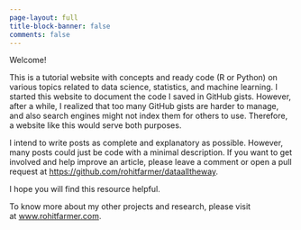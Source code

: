 ```yaml
---
page-layout: full
title-block-banner: false
comments: false
---
```


Welcome!

This is a tutorial website with concepts and ready code (R or Python) on various topics related to data science, statistics, and machine learning. I started this website to document the code I saved in GitHub gists. However, after a while, I realized that too many GitHub gists are harder to manage, and also search engines might not index them for others to use. Therefore, a website like this would serve both purposes.

I intend to write posts as complete and explanatory as possible. However, many posts could just be code with a minimal description. If you want to get involved and help improve an article, please leave a comment or open a pull request at <https://github.com/rohitfarmer/dataalltheway>.

I hope you will find this resource helpful.

To know more about my other projects and research, please visit at [www.rohitfarmer.com](www.rohitfarmer.com).
